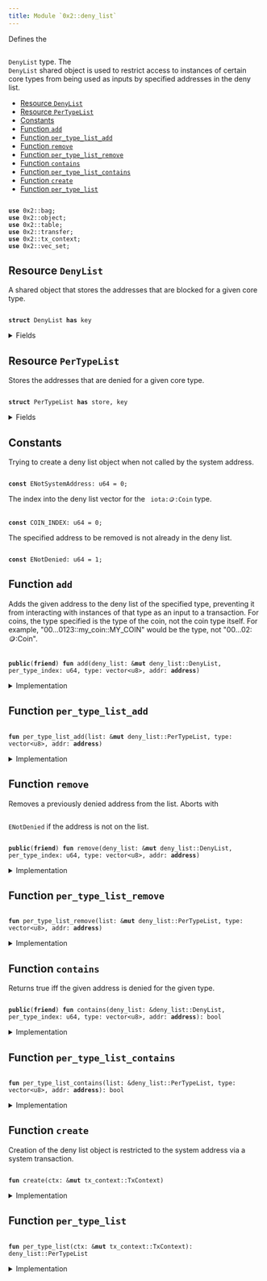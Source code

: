 ```yaml
---
title: Module `0x2::deny_list`
---
```


Defines the <code>
<Link href="../iota-framework/deny_list.md#0x2_deny_list_DenyList">DenyList</Link></code> type. The <code>
<Link href="../iota-framework/deny_list.md#0x2_deny_list_DenyList">DenyList</Link></code> shared object is used to restrict access to
instances of certain core types from being used as inputs by specified addresses in the deny
list.


-  [Resource `DenyList`](#0x2_deny_list_DenyList)
-  [Resource `PerTypeList`](#0x2_deny_list_PerTypeList)
-  [Constants](#@Constants_0)
-  [Function `add`](#0x2_deny_list_add)
-  [Function `per_type_list_add`](#0x2_deny_list_per_type_list_add)
-  [Function `remove`](#0x2_deny_list_remove)
-  [Function `per_type_list_remove`](#0x2_deny_list_per_type_list_remove)
-  [Function `contains`](#0x2_deny_list_contains)
-  [Function `per_type_list_contains`](#0x2_deny_list_per_type_list_contains)
-  [Function `create`](#0x2_deny_list_create)
-  [Function `per_type_list`](#0x2_deny_list_per_type_list)


<pre><code>
<b>use</b> <Link href="../iota-framework/bag.md#0x2_bag">0x2::bag</Link>;
<b>use</b> <Link href="../iota-framework/object.md#0x2_object">0x2::object</Link>;
<b>use</b> <Link href="../iota-framework/table.md#0x2_table">0x2::table</Link>;
<b>use</b> <Link href="../iota-framework/transfer.md#0x2_transfer">0x2::transfer</Link>;
<b>use</b> <Link href="../iota-framework/tx_context.md#0x2_tx_context">0x2::tx_context</Link>;
<b>use</b> <Link href="../iota-framework/vec_set.md#0x2_vec_set">0x2::vec_set</Link>;
</code></pre>



<Link id="0x2_deny_list_DenyList"></Link>

## Resource `DenyList`

A shared object that stores the addresses that are blocked for a given core type.


<pre><code>
<b>struct</b> <Link href="../iota-framework/deny_list.md#0x2_deny_list_DenyList">DenyList</Link> <b>has</b> key
</code></pre>



<details>
<summary>Fields</summary>


<dl>
<dt>
<code>
id: <Link href="../iota-framework/object.md#0x2_object_UID">object::UID</Link></code>
</dt>
<dd>

</dd>
<dt>
<code>
lists: <Link href="../iota-framework/bag.md#0x2_bag_Bag">bag::Bag</Link></code>
</dt>
<dd>
 The individual deny lists.
</dd>
</dl>


</details>

<Link id="0x2_deny_list_PerTypeList"></Link>

## Resource `PerTypeList`

Stores the addresses that are denied for a given core type.


<pre><code>
<b>struct</b> <Link href="../iota-framework/deny_list.md#0x2_deny_list_PerTypeList">PerTypeList</Link> <b>has</b> store, key
</code></pre>



<details>
<summary>Fields</summary>


<dl>
<dt>
<code>
id: <Link href="../iota-framework/object.md#0x2_object_UID">object::UID</Link></code>
</dt>
<dd>

</dd>
<dt>
<code>
denied_count: <Link href="../iota-framework/table.md#0x2_table_Table">table::Table</Link>&lt;<b>address</b>, u64&gt;</code>
</dt>
<dd>
 Number of object types that have been banned for a given address.
 Used to quickly skip checks for most addresses.
</dd>
<dt>
<code>
denied_addresses: <Link href="../iota-framework/table.md#0x2_table_Table">table::Table</Link>&lt;<Link href="../move-stdlib/vector.md#0x1_vector">vector</Link>&lt;u8&gt;, <Link href="../iota-framework/vec_set.md#0x2_vec_set_VecSet">vec_set::VecSet</Link>&lt;<b>address</b>&gt;&gt;</code>
</dt>
<dd>
 Set of addresses that are banned for a given type.
 For example with <code>
iota::coin::Coin</code>: If addresses A and B are banned from using
 "0...0123::my_coin::MY_COIN", this will be "0...0123::my_coin::MY_COIN" -> \{A, B}.
</dd>
</dl>


</details>

<Link id="@Constants_0"></Link>

## Constants


<Link id="0x2_deny_list_ENotSystemAddress"></Link>

Trying to create a deny list object when not called by the system address.


<pre><code>
<b>const</b> <Link href="../iota-framework/deny_list.md#0x2_deny_list_ENotSystemAddress">ENotSystemAddress</Link>: u64 = 0;
</code></pre>



<Link id="0x2_deny_list_COIN_INDEX"></Link>

The index into the deny list vector for the <code>
iota::coin::Coin</code> type.


<pre><code>
<b>const</b> <Link href="../iota-framework/deny_list.md#0x2_deny_list_COIN_INDEX">COIN_INDEX</Link>: u64 = 0;
</code></pre>



<Link id="0x2_deny_list_ENotDenied"></Link>

The specified address to be removed is not already in the deny list.


<pre><code>
<b>const</b> <Link href="../iota-framework/deny_list.md#0x2_deny_list_ENotDenied">ENotDenied</Link>: u64 = 1;
</code></pre>



<Link id="0x2_deny_list_add"></Link>

## Function `add`

Adds the given address to the deny list of the specified type, preventing it
from interacting with instances of that type as an input to a transaction. For coins,
the type specified is the type of the coin, not the coin type itself. For example,
"00...0123::my_coin::MY_COIN" would be the type, not "00...02::coin::Coin".


<pre><code>
<b>public</b>(<b>friend</b>) <b>fun</b> <Link href="../iota-framework/deny_list.md#0x2_deny_list_add">add</Link>(<Link href="../iota-framework/deny_list.md#0x2_deny_list">deny_list</Link>: &<b>mut</b> <Link href="../iota-framework/deny_list.md#0x2_deny_list_DenyList">deny_list::DenyList</Link>, per_type_index: u64, type: <Link href="../move-stdlib/vector.md#0x1_vector">vector</Link>&lt;u8&gt;, addr: <b>address</b>)
</code></pre>



<details>
<summary>Implementation</summary>


<pre><code>
<b>public</b>(package) <b>fun</b> <Link href="../iota-framework/deny_list.md#0x2_deny_list_add">add</Link>(
    <Link href="../iota-framework/deny_list.md#0x2_deny_list">deny_list</Link>: &<b>mut</b> <Link href="../iota-framework/deny_list.md#0x2_deny_list_DenyList">DenyList</Link>,
    per_type_index: u64,
    `type`: <Link href="../move-stdlib/vector.md#0x1_vector">vector</Link>&lt;u8&gt;,
    addr: <b>address</b>,
) \{
    <b>let</b> bag_entry: &<b>mut</b> <Link href="../iota-framework/deny_list.md#0x2_deny_list_PerTypeList">PerTypeList</Link> = &<b>mut</b> <Link href="../iota-framework/deny_list.md#0x2_deny_list">deny_list</Link>.lists[per_type_index];
    bag_entry.<Link href="../iota-framework/deny_list.md#0x2_deny_list_per_type_list_add">per_type_list_add</Link>(`type`, addr)
}
</code></pre>



</details>

<Link id="0x2_deny_list_per_type_list_add"></Link>

## Function `per_type_list_add`



<pre><code>
<b>fun</b> <Link href="../iota-framework/deny_list.md#0x2_deny_list_per_type_list_add">per_type_list_add</Link>(list: &<b>mut</b> <Link href="../iota-framework/deny_list.md#0x2_deny_list_PerTypeList">deny_list::PerTypeList</Link>, type: <Link href="../move-stdlib/vector.md#0x1_vector">vector</Link>&lt;u8&gt;, addr: <b>address</b>)
</code></pre>



<details>
<summary>Implementation</summary>


<pre><code>
<b>fun</b> <Link href="../iota-framework/deny_list.md#0x2_deny_list_per_type_list_add">per_type_list_add</Link>(
    list: &<b>mut</b> <Link href="../iota-framework/deny_list.md#0x2_deny_list_PerTypeList">PerTypeList</Link>,
    `type`: <Link href="../move-stdlib/vector.md#0x1_vector">vector</Link>&lt;u8&gt;,
    addr: <b>address</b>,
) \{
    <b>if</b> (!list.denied_addresses.<Link href="../iota-framework/deny_list.md#0x2_deny_list_contains">contains</Link>(`type`)) \{
        list.denied_addresses.<Link href="../iota-framework/deny_list.md#0x2_deny_list_add">add</Link>(`type`, <Link href="../iota-framework/vec_set.md#0x2_vec_set_empty">vec_set::empty</Link>());
    };
    <b>let</b> denied_addresses = &<b>mut</b> list.denied_addresses[`type`];
    <b>let</b> already_denied = denied_addresses.<Link href="../iota-framework/deny_list.md#0x2_deny_list_contains">contains</Link>(&addr);
    <b>if</b> (already_denied) <b>return</b>;

    denied_addresses.insert(addr);
    <b>if</b> (!list.denied_count.<Link href="../iota-framework/deny_list.md#0x2_deny_list_contains">contains</Link>(addr)) \{
        list.denied_count.<Link href="../iota-framework/deny_list.md#0x2_deny_list_add">add</Link>(addr, 0);
    };
    <b>let</b> denied_count = &<b>mut</b> list.denied_count[addr];
    *denied_count = *denied_count + 1;
}
</code></pre>



</details>

<Link id="0x2_deny_list_remove"></Link>

## Function `remove`

Removes a previously denied address from the list.
Aborts with <code>
<Link href="../iota-framework/deny_list.md#0x2_deny_list_ENotDenied">ENotDenied</Link></code> if the address is not on the list.


<pre><code>
<b>public</b>(<b>friend</b>) <b>fun</b> <Link href="../iota-framework/deny_list.md#0x2_deny_list_remove">remove</Link>(<Link href="../iota-framework/deny_list.md#0x2_deny_list">deny_list</Link>: &<b>mut</b> <Link href="../iota-framework/deny_list.md#0x2_deny_list_DenyList">deny_list::DenyList</Link>, per_type_index: u64, type: <Link href="../move-stdlib/vector.md#0x1_vector">vector</Link>&lt;u8&gt;, addr: <b>address</b>)
</code></pre>



<details>
<summary>Implementation</summary>


<pre><code>
<b>public</b>(package) <b>fun</b> <Link href="../iota-framework/deny_list.md#0x2_deny_list_remove">remove</Link>(
    <Link href="../iota-framework/deny_list.md#0x2_deny_list">deny_list</Link>: &<b>mut</b> <Link href="../iota-framework/deny_list.md#0x2_deny_list_DenyList">DenyList</Link>,
    per_type_index: u64,
    `type`: <Link href="../move-stdlib/vector.md#0x1_vector">vector</Link>&lt;u8&gt;,
    addr: <b>address</b>,
) \{
    <Link href="../iota-framework/deny_list.md#0x2_deny_list_per_type_list_remove">per_type_list_remove</Link>(&<b>mut</b> <Link href="../iota-framework/deny_list.md#0x2_deny_list">deny_list</Link>.lists[per_type_index], `type`, addr)
}
</code></pre>



</details>

<Link id="0x2_deny_list_per_type_list_remove"></Link>

## Function `per_type_list_remove`



<pre><code>
<b>fun</b> <Link href="../iota-framework/deny_list.md#0x2_deny_list_per_type_list_remove">per_type_list_remove</Link>(list: &<b>mut</b> <Link href="../iota-framework/deny_list.md#0x2_deny_list_PerTypeList">deny_list::PerTypeList</Link>, type: <Link href="../move-stdlib/vector.md#0x1_vector">vector</Link>&lt;u8&gt;, addr: <b>address</b>)
</code></pre>



<details>
<summary>Implementation</summary>


<pre><code>
<b>fun</b> <Link href="../iota-framework/deny_list.md#0x2_deny_list_per_type_list_remove">per_type_list_remove</Link>(
    list: &<b>mut</b> <Link href="../iota-framework/deny_list.md#0x2_deny_list_PerTypeList">PerTypeList</Link>,
    `type`: <Link href="../move-stdlib/vector.md#0x1_vector">vector</Link>&lt;u8&gt;,
    addr: <b>address</b>,
) \{
    <b>let</b> denied_addresses = &<b>mut</b> list.denied_addresses[`type`];
    <b>assert</b>!(denied_addresses.<Link href="../iota-framework/deny_list.md#0x2_deny_list_contains">contains</Link>(&addr), <Link href="../iota-framework/deny_list.md#0x2_deny_list_ENotDenied">ENotDenied</Link>);
    denied_addresses.<Link href="../iota-framework/deny_list.md#0x2_deny_list_remove">remove</Link>(&addr);
    <b>let</b> denied_count = &<b>mut</b> list.denied_count[addr];
    *denied_count = *denied_count - 1;
    <b>if</b> (*denied_count == 0) \{
        list.denied_count.<Link href="../iota-framework/deny_list.md#0x2_deny_list_remove">remove</Link>(addr);
    }
}
</code></pre>



</details>

<Link id="0x2_deny_list_contains"></Link>

## Function `contains`

Returns true iff the given address is denied for the given type.


<pre><code>
<b>public</b>(<b>friend</b>) <b>fun</b> <Link href="../iota-framework/deny_list.md#0x2_deny_list_contains">contains</Link>(<Link href="../iota-framework/deny_list.md#0x2_deny_list">deny_list</Link>: &<Link href="../iota-framework/deny_list.md#0x2_deny_list_DenyList">deny_list::DenyList</Link>, per_type_index: u64, type: <Link href="../move-stdlib/vector.md#0x1_vector">vector</Link>&lt;u8&gt;, addr: <b>address</b>): bool
</code></pre>



<details>
<summary>Implementation</summary>


<pre><code>
<b>public</b>(package) <b>fun</b> <Link href="../iota-framework/deny_list.md#0x2_deny_list_contains">contains</Link>(
    <Link href="../iota-framework/deny_list.md#0x2_deny_list">deny_list</Link>: &<Link href="../iota-framework/deny_list.md#0x2_deny_list_DenyList">DenyList</Link>,
    per_type_index: u64,
    `type`: <Link href="../move-stdlib/vector.md#0x1_vector">vector</Link>&lt;u8&gt;,
    addr: <b>address</b>,
): bool \{
    <Link href="../iota-framework/deny_list.md#0x2_deny_list_per_type_list_contains">per_type_list_contains</Link>(&<Link href="../iota-framework/deny_list.md#0x2_deny_list">deny_list</Link>.lists[per_type_index], `type`, addr)
}
</code></pre>



</details>

<Link id="0x2_deny_list_per_type_list_contains"></Link>

## Function `per_type_list_contains`



<pre><code>
<b>fun</b> <Link href="../iota-framework/deny_list.md#0x2_deny_list_per_type_list_contains">per_type_list_contains</Link>(list: &<Link href="../iota-framework/deny_list.md#0x2_deny_list_PerTypeList">deny_list::PerTypeList</Link>, type: <Link href="../move-stdlib/vector.md#0x1_vector">vector</Link>&lt;u8&gt;, addr: <b>address</b>): bool
</code></pre>



<details>
<summary>Implementation</summary>


<pre><code>
<b>fun</b> <Link href="../iota-framework/deny_list.md#0x2_deny_list_per_type_list_contains">per_type_list_contains</Link>(
    list: &<Link href="../iota-framework/deny_list.md#0x2_deny_list_PerTypeList">PerTypeList</Link>,
    `type`: <Link href="../move-stdlib/vector.md#0x1_vector">vector</Link>&lt;u8&gt;,
    addr: <b>address</b>,
): bool \{
    <b>if</b> (!list.denied_count.<Link href="../iota-framework/deny_list.md#0x2_deny_list_contains">contains</Link>(addr)) <b>return</b> <b>false</b>;

    <b>let</b> denied_count = &list.denied_count[addr];
    <b>if</b> (*denied_count == 0) <b>return</b> <b>false</b>;

    <b>if</b> (!list.denied_addresses.<Link href="../iota-framework/deny_list.md#0x2_deny_list_contains">contains</Link>(`type`)) <b>return</b> <b>false</b>;

    <b>let</b> denied_addresses = &list.denied_addresses[`type`];
    denied_addresses.<Link href="../iota-framework/deny_list.md#0x2_deny_list_contains">contains</Link>(&addr)
}
</code></pre>



</details>

<Link id="0x2_deny_list_create"></Link>

## Function `create`

Creation of the deny list object is restricted to the system address
via a system transaction.


<pre><code>
<b>fun</b> <Link href="../iota-framework/deny_list.md#0x2_deny_list_create">create</Link>(ctx: &<b>mut</b> <Link href="../iota-framework/tx_context.md#0x2_tx_context_TxContext">tx_context::TxContext</Link>)
</code></pre>



<details>
<summary>Implementation</summary>


<pre><code>
<b>fun</b> <Link href="../iota-framework/deny_list.md#0x2_deny_list_create">create</Link>(ctx: &<b>mut</b> TxContext) \{
    <b>assert</b>!(ctx.sender() == @0x0, <Link href="../iota-framework/deny_list.md#0x2_deny_list_ENotSystemAddress">ENotSystemAddress</Link>);

    <b>let</b> <b>mut</b> lists = <Link href="../iota-framework/bag.md#0x2_bag_new">bag::new</Link>(ctx);
    lists.<Link href="../iota-framework/deny_list.md#0x2_deny_list_add">add</Link>(<Link href="../iota-framework/deny_list.md#0x2_deny_list_COIN_INDEX">COIN_INDEX</Link>, <Link href="../iota-framework/deny_list.md#0x2_deny_list_per_type_list">per_type_list</Link>(ctx));
    <b>let</b> deny_list_object = <Link href="../iota-framework/deny_list.md#0x2_deny_list_DenyList">DenyList</Link> \{
        id: <Link href="../iota-framework/object.md#0x2_object_iota_deny_list_object_id">object::iota_deny_list_object_id</Link>(),
        lists,
    };
    <Link href="../iota-framework/transfer.md#0x2_transfer_share_object">transfer::share_object</Link>(deny_list_object);
}
</code></pre>



</details>

<Link id="0x2_deny_list_per_type_list"></Link>

## Function `per_type_list`



<pre><code>
<b>fun</b> <Link href="../iota-framework/deny_list.md#0x2_deny_list_per_type_list">per_type_list</Link>(ctx: &<b>mut</b> <Link href="../iota-framework/tx_context.md#0x2_tx_context_TxContext">tx_context::TxContext</Link>): <Link href="../iota-framework/deny_list.md#0x2_deny_list_PerTypeList">deny_list::PerTypeList</Link>
</code></pre>



<details>
<summary>Implementation</summary>


<pre><code>
<b>fun</b> <Link href="../iota-framework/deny_list.md#0x2_deny_list_per_type_list">per_type_list</Link>(ctx: &<b>mut</b> TxContext): <Link href="../iota-framework/deny_list.md#0x2_deny_list_PerTypeList">PerTypeList</Link> \{
    <Link href="../iota-framework/deny_list.md#0x2_deny_list_PerTypeList">PerTypeList</Link> \{
        id: <Link href="../iota-framework/object.md#0x2_object_new">object::new</Link>(ctx),
        denied_count: <Link href="../iota-framework/table.md#0x2_table_new">table::new</Link>(ctx),
        denied_addresses: <Link href="../iota-framework/table.md#0x2_table_new">table::new</Link>(ctx),
    }
}
</code></pre>



</details>
